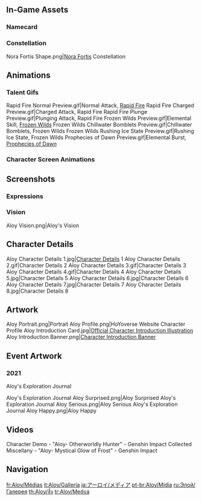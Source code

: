 {{CharacterTabs}}
{{TOC limit}}
==In-Game Assets==
{{Assets}}

===Namecard===
{{Assets/Namecard|Dawn|Aloy}}

===Constellation===
<gallery>Nora Fortis Shape.png|[[Nora Fortis]] Constellation</gallery>

==Animations==
===Talent Gifs===
<gallery>
Rapid Fire Normal Preview.gif|Normal Attack, [[Rapid Fire]]
Rapid Fire Charged Preview.gif|Charged Attack, Rapid Fire
Rapid Fire Plunge Preview.gif|Plunging Attack, Rapid Fire
Frozen Wilds Preview.gif|Elemental Skill, [[Frozen Wilds]]
Frozen Wilds Chillwater Bomblets Preview.gif|Chillwater Bomblets, Frozen Wilds
Frozen Wilds Rushing Ice State Preview.gif|Rushing Ice State, Frozen Wilds
Prophecies of Dawn Preview.gif|Elemental Burst, [[Prophecies of Dawn]]
</gallery>

===Character Screen Animations===
{{Preview/CharacterAnimations}}

==Screenshots==
===Expressions===
{{Character Expression|Aloy|Default|Confident|Happy}}

===Vision===
<gallery>Aloy Vision.png|Aloy's Vision</gallery>

==Character Details==
<gallery>
Aloy Character Details 1.jpg|[https://www.hoyolab.com/article/765460 Character Details] 1
Aloy Character Details 2.gif|Character Details 2
Aloy Character Details 3.gif|Character Details 3
Aloy Character Details 4.gif|Character Details 4
Aloy Character Details 5.jpg|Character Details 5
Aloy Character Details 6.jpg|Character Details 6
Aloy Character Details 7.jpg|Character Details 7
Aloy Character Details 8.jpg|Character Details 8
</gallery>

==Artwork==
<gallery>
Aloy Portrait.png|Portrait
Aloy Profile.png|HoYoverse Website Character Profile
Aloy Introduction Card.jpg|[https://twitter.com/GenshinImpact/status/1418194123845246976 Official Character Introduction Illustration]
Aloy Introduction Banner.png|[https://www.hoyolab.com/article/588072 Character Introduction Banner]
</gallery>

==Event Artwork==
===2021===
;Aloy's Exploration Journal
{{Main|Aloy's Exploration Journal}}
<gallery>
Aloy's Exploration Journal Aloy Surprised.png|Aloy Surprised
Aloy's Exploration Journal Aloy Serious.png|Aloy Serious
Aloy's Exploration Journal Aloy Happy.png|Aloy Happy
</gallery>

==Videos==
<gallery>
Character Demo - "Aloy- Otherworldly Hunter" - Genshin Impact
Collected Miscellany - "Aloy- Mystical Glow of Frost" - Genshin Impact
</gallery>
<!--
==References==
{{Reflist|1}}
-->
==Navigation==
{{Character Navbox|link type=media}}

[[fr:Aloy/Médias]]
[[it:Aloy/Galleria]]
[[ja:アーロイ/メディア]]
[[pt-br:Aloy/Mídia]]
[[ru:Элой/Галерея]]
[[th:Aloy/สื่อ]]
[[tr:Aloy/Medya]]